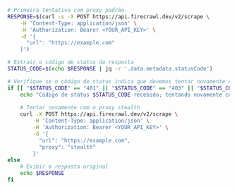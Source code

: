 ```bash cURL
# Primeira tentativa com proxy padrão
RESPONSE=$(curl -s -X POST https://api.firecrawl.dev/v2/scrape \
    -H 'Content-Type: application/json' \
    -H 'Authorization: Bearer <YOUR_API_KEY>' \
    -d '{
      "url": "https://example.com"
    }')

# Extrair o código de status da resposta
STATUS_CODE=$(echo $RESPONSE | jq -r '.data.metadata.statusCode')

# Verifique se o código de status indica que devemos tentar novamente com o modo stealth
if [[ "$STATUS_CODE" == "401" || "$STATUS_CODE" == "403" || "$STATUS_CODE" == "500" ]]; then
    echo "Código de status $STATUS_CODE recebido; tentando novamente com proxy stealth"
    
    # Tentar novamente com o proxy stealth
    curl -X POST https://api.firecrawl.dev/v2/scrape \
        -H 'Content-Type: application/json' \
        -H 'Authorization: Bearer <YOUR_API_KEY>' \
        -d '{
          "url": "https://example.com",
          "proxy": "stealth"
        }'
else
    # Exibir a resposta original
    echo $RESPONSE
fi
```
